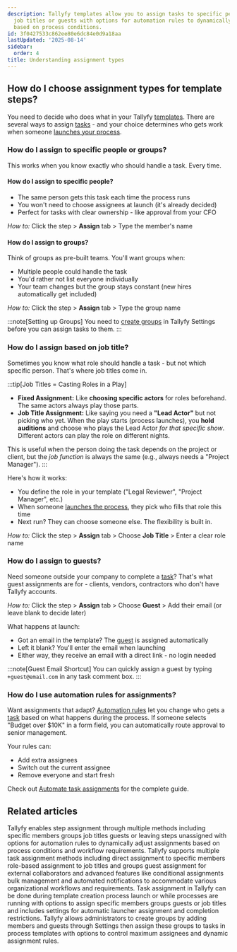 ```yaml
---
description: Tallyfy templates allow you to assign tasks to specific people groups
  job titles or guests with options for automation rules to dynamically change assignments
  based on process conditions.
id: 3f0427533c862ee80e6dc84e0d9a18aa
lastUpdated: '2025-08-14'
sidebar:
  order: 4
title: Understanding assignment types
---
```


## How do I choose assignment types for template steps?

You need to decide who does what in your Tallyfy [templates](/products/pro/documenting/templates/). There are several ways to assign [tasks](/products/pro/tracking-and-tasks/tasks/) - and your choice determines who gets work when someone [launches your process](/products/pro/launching/).

### How do I assign to specific people or groups?

This works when you know exactly who should handle a task. Every time.

#### How do I assign to specific people?
- The same person gets this task each time the process runs
- You won't need to choose assignees at launch (it's already decided)
- Perfect for tasks with clear ownership - like approval from your CFO

*How to:* Click the step > **Assign** tab > Type the member's name

#### How do I assign to groups?
Think of groups as pre-built teams. You'll want groups when:
- Multiple people could handle the task
- You'd rather not list everyone individually  
- Your team changes but the group stays constant (new hires automatically get included)

*How to:* Click the step > **Assign** tab > Type the group name

:::note[Setting up Groups]
You need to [create groups](/products/pro/documenting/groups/how-to-manage-groups-and-assign-tasks-in-tallyfy/) in Tallyfy Settings before you can assign tasks to them.
:::

### How do I assign based on job title?

Sometimes you know what role should handle a task - but not which specific person. That's where job titles come in.

:::tip[Job Titles = Casting Roles in a Play]
- **Fixed Assignment:** Like **choosing specific actors** for roles beforehand. The same actors always play those parts.
- **Job Title Assignment:** Like saying you need a **"Lead Actor"** but not picking who yet. When the play starts (process launches), you **hold auditions** and choose who plays the Lead Actor *for that specific show*. Different actors can play the role on different nights.

This is useful when the person doing the task depends on the project or client, but the *job function* is always the same (e.g., always needs a "Project Manager").
:::

Here's how it works:
- You define the role in your template ("Legal Reviewer", "Project Manager", etc.)
- When someone [launches the process](/products/pro/launching/), they pick who fills that role this time
- Next run? They can choose someone else. The flexibility is built in.

*How to:* Click the step > **Assign** tab > Choose **Job Title** > Enter a clear role name

### How do I assign to guests?

Need someone outside your company to complete a [task](/products/pro/tracking-and-tasks/tasks/)? That's what guest assignments are for - clients, vendors, contractors who don't have Tallyfy accounts.

*How to:* Click the step > **Assign** tab > Choose **Guest** > Add their email (or leave blank to decide later)

What happens at launch:
- Got an email in the template? The [guest](/products/pro/documenting/guests/) is assigned automatically
- Left it blank? You'll enter the email when launching
- Either way, they receive an email with a direct link - no login needed

:::note[Guest Email Shortcut]
You can quickly assign a guest by typing `+guest@email.com` in any task comment box.
:::

### How do I use automation rules for assignments?

Want assignments that adapt? [Automation rules](/products/pro/documenting/templates/automations/) let you change who gets a [task](/products/pro/tracking-and-tasks/tasks/) based on what happens during the process. If someone selects "Budget over $10K" in a form field, you can automatically route approval to senior management.

Your rules can:
- Add extra assignees
- Switch out the current assignee
- Remove everyone and start fresh

Check out [Automate task assignments](/products/pro/documenting/templates/automations/actions/asignment-actions/) for the complete guide.


## Related articles
<CardGrid>
<LinkTitleCard header="<b>Edit Templates > Assign steps in the Tallyfy template builder</b>" href="/products/pro/documenting/templates/edit-templates/assign-steps-in-the-tallyfy-template-builder/" > Tallyfy enables step assignment through multiple methods including specific members groups job titles guests or leaving steps unassigned with options for automation rules to dynamically adjust assignments based on process conditions and workflow requirements. </LinkTitleCard>
<LinkTitleCard header="<b>Tasks > Task assignment options</b>" href="/products/pro/tracking-and-tasks/tasks/task-assignment-guide/" > Tallyfy supports multiple task assignment methods including direct assignment to specific members role-based assignment to job titles and groups guest assignment for external collaborators and advanced features like conditional assignments bulk management and automated notifications to accommodate various organizational workflows and requirements. </LinkTitleCard>
<LinkTitleCard header="<b>Edit Task > Assign members or guests after launching</b>" href="/products/pro/tracking-and-tasks/tasks/edit-task/how-can-i-assign-members-to-tasks-in-tallyfy/" > Task assignment in Tallyfy can be done during template creation process launch or while processes are running with options to assign specific members groups guests or job titles and includes settings for automatic launcher assignment and completion restrictions. </LinkTitleCard>
<LinkTitleCard header="<b>Groups > Create and assign groups</b>" href="/products/pro/documenting/groups/how-to-manage-groups-and-assign-tasks-in-tallyfy/" > Tallyfy allows administrators to create groups by adding members and guests through Settings then assign these groups to tasks in process templates with options to control maximum assignees and dynamic assignment rules. </LinkTitleCard>
</CardGrid>